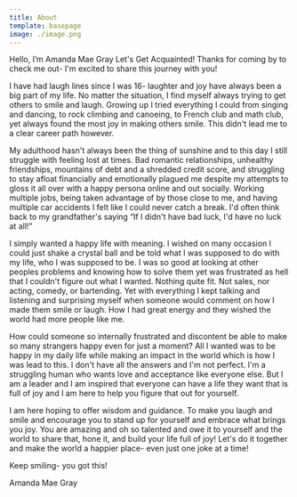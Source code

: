 ```yaml
---
title: About
template: basepage
image: ./image.png
---
```


Hello, I’m Amanda Mae Gray
Let's Get Acquainted!
Thanks for coming by to check me out- I'm excited to share this journey with you!

I have had laugh lines since I was 16- laughter and joy have always been a big part of my life. No matter the situation, I find myself always trying to get others to smile and laugh. Growing up I tried everything I could from singing and dancing, to rock climbing and canoeing, to French club and math club, yet always found the most joy in making others smile. This didn't lead me to a clear career path however.

My adulthood hasn't always been the thing of sunshine and to this day I still struggle with feeling lost at times. Bad romantic relationships, unhealthy friendships, mountains of debt and a shredded credit score, and struggling to stay afloat financially and emotionally plagued me despite my attempts to gloss it all over with a happy persona online and out socially. Working multiple jobs, being taken advantage of by those close to me, and having multiple car accidents I felt like I could never catch a break. I'd often think back to my grandfather's saying “If I didn't have bad luck, I'd have no luck at all!”

I simply wanted a happy life with meaning. I wished on many occasion I could just shake a crystal ball and be told what I was supposed to do with my life, who I was supposed to be. I was so good at looking at other peoples problems and knowing how to solve them yet was frustrated as hell that I couldn't figure out what I wanted. Nothing quite fit. Not sales, nor acting, comedy, or bartending. Yet with everything I kept talking and listening and surprising myself when someone would comment on how I made them smile or laugh. How I had great energy and they wished the world had more people like me.

How could someone so internally frustrated and discontent be able to make so many strangers happy even for just a moment? All I wanted was to be happy in my daily life while making an impact in the world which is how I was lead to this. I don't have all the answers and I'm not perfect. I'm a struggling human who wants love and acceptance like everyone else. But I am a leader and I am inspired that everyone can have a life they want that is full of joy and I am here to help you figure that out for yourself.

I am here hoping to offer wisdom and guidance. To make you laugh and smile and encourage you to stand up for yourself and embrace what brings you joy. You are amazing and oh so talented and owe it to yourself and the world to share that, hone it, and build your life full of joy! Let's do it together and make the world a happier place- even just one joke at a time!

Keep smiling- you got this!

Amanda Mae Gray